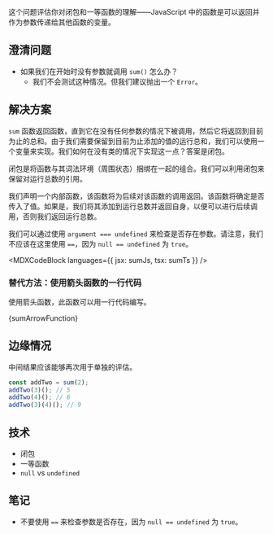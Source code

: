 

这个问题评估你对闭包和一等函数的理解——JavaScript 中的函数是可以返回并作为参数传递给其他函数的变量。

## 澄清问题

* 如果我们在开始时没有参数就调用 `sum()` 怎么办？
  * 我们不会测试这种情况。但我们建议抛出一个 `Error`。

## 解决方案

`sum` 函数返回函数，直到它在没有任何参数的情况下被调用，然后它将返回到目前为止的总和。由于我们需要保留到目前为止添加的值的运行总和，我们可以使用一个变量来实现。我们如何在没有类的情况下实现这一点？答案是闭包。

闭包是将函数与其词法环境（周围状态）捆绑在一起的组合。我们可以利用闭包来保留对运行总数的引用。

我们声明一个内部函数，该函数将为后续对该函数的调用返回。该函数将确定是否传入了值。如果是，我们将其添加到运行总数并返回自身，以便可以进行后续调用，否则我们返回运行总数。

我们可以通过使用 `argument === undefined` 来检查是否存在参数。请注意，我们不应该在这里使用 `==`，因为 `null == undefined` 为 `true`。

<MDXCodeBlock languages={{ jsx: sumJs, tsx: sumTs }} />

### 替代方法：使用箭头函数的一行代码

使用箭头函数，此函数可以用一行代码编写。

<MDXCodeBlock>
  {sumArrowFunction}
</MDXCodeBlock>

## 边缘情况

中间结果应该能够再次用于单独的评估。

```js
const addTwo = sum(2);
addTwo(3)(); // 5
addTwo(4)(); // 6
addTwo(3)(4)(); // 9
```

## 技术

* 闭包
* 一等函数
* `null` vs `undefined`

## 笔记

* 不要使用 `==` 来检查参数是否存在，因为 `null == undefined` 为 `true`。

